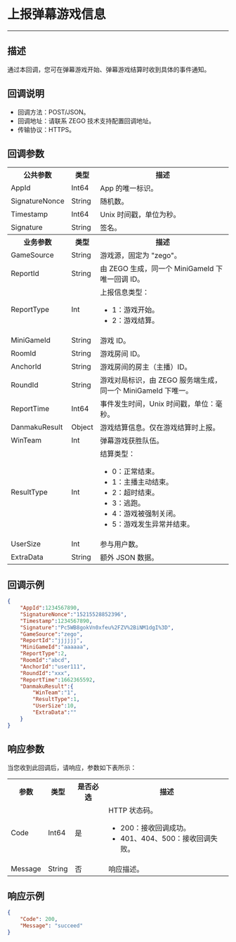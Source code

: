 # 上报弹幕游戏信息

- - -
## 描述

通过本回调，您可在弹幕游戏开始、弹幕游戏结算时收到具体的事件通知。

## 回调说明

- 回调方法：POST/JSON。
- 回调地址：请联系 ZEGO 技术支持配置回调地址。
- 传输协议：HTTPS。

## 回调参数

<table class="collapsible-table" >
  
<tbody><tr data-row-level="1">
<th>公共参数</th>
<th>类型</th>
<th>描述</th>
</tr>
<tr data-row-level="2">
<td>AppId</td>
<td>Int64</td>
<td>App 的唯一标识。</td>
</tr>
<tr data-row-level="3">
<td>SignatureNonce</td>
<td>String</td>
<td>随机数。</td>
</tr>
<tr data-row-level="4">
<td>Timestamp</td>
<td>Int64</td>
<td>Unix 时间戳，单位为秒。</td>
</tr>
<tr data-row-level="5">
<td>Signature</td>
<td>String</td>
<td>签名。</td>
</tr>
<tr data-row-level="9">
<th>业务参数</th>
<th>类型</th>
<th>描述</th>
</tr>
<tr data-row-level="17">
<td>GameSource</td>
<td>String</td>
<td>游戏源，固定为 "zego"。</td>
</tr>
<tr data-row-level="18">
<td>ReportId</td>
<td>String</td>
<td>由 ZEGO 生成，同一个 MiniGameId 下唯一回调 ID。</td>
</tr>
<tr data-row-level="19">
<td>ReportType</td>
<td>Int</td>
<td>上报信息类型：<ul><li>1：游戏开始。</li><li>2：游戏结算。</li></ul></td>
</tr>
<tr data-row-level="20">
<td>MiniGameId</td>
<td>String</td>
<td>游戏 ID。</td>
</tr>
<tr data-row-level="21">
<td>RoomId</td>
<td>String</td>
<td>游戏房间 ID。</td>
</tr>
<tr data-row-level="22">
<td>AnchorId</td>
<td>String</td>
<td>游戏房间的房主（主播）ID。</td>
</tr>
<tr data-row-level="23">
<td>RoundId</td>
<td>String</td>
<td>游戏对局标识，由 ZEGO 服务端生成，同一个 MiniGameId 下唯一。</td>
</tr>
<tr data-row-level="24">
<td>ReportTime</td>
<td>Int64</td>
<td>事件发生时间，Unix 时间戳，单位：毫秒。</td>
</tr>
<tr data-row-level="26" data-row-child="true">
<td>DanmakuResult</td>
<td>Object</td>
<td>游戏结算信息。仅在游戏结算时上报。</td>
</tr>
<tr data-row-level="26-1">
<td>WinTeam</td>
<td>Int</td>
<td>弹幕游戏获胜队伍。</td>
</tr>
<tr data-row-level="26-2">
<td>ResultType</td>
<td>Int</td>
<td>结算类型：<ul><li>0：正常结束。</li><li>1：主播主动结束。</li><li>2：超时结束。</li><li>3：逃跑。</li><li>4：游戏被强制关闭。</li><li>5：游戏发生异常并结束。</li></ul></td>
</tr>
<tr data-row-level="26-3">
<td>UserSize</td>
<td>Int</td>
<td>参与用户数。</td>
</tr>
<tr data-row-level="26-4">
<td>ExtraData</td>
<td>String</td>
<td>额外 JSON 数据。</td>
</tr>
</tbody></table>

## 回调示例

```json
{
    "AppId":1234567890,
    "SignatureNonce":"15215528852396",
    "Timestamp":1234567890,
    "Signature":"Pc5WB8gokVn0xfeu%2FZV%2BiNM1dgI%3D",
    "GameSource":"zego",
    "ReportId":"jjjjjj",
    "MiniGameId":"aaaaaa",    
    "ReportType":2,
    "RoomId":"abcd",
    "AnchorId":"user111",
    "RoundId":"xxx",
    "ReportTime":1662365592,
    "DanmakuResult":{
        "WinTeam":"1",
        "ResultType":1,
        "UserSize":10,
        "ExtraData":""
    }    
}
```

## 响应参数

当您收到此回调后，请响应，参数如下表所示：

<table>
  
<tbody><tr>
<th>参数</th>
<th>类型</th>
<th>是否必选</th>
<th>描述</th>
</tr>
<tr>
<td>Code</td>
<td>Int64</td>
<td>是</td>
<td>HTTP 状态码。<ul><li>200：接收回调成功。</li><li>401、404、500：接收回调失败。</li></ul></td>
</tr>
<tr>
<td>Message</td>
<td>String</td>
<td>否</td>
<td>响应描述。</td>
</tr>
</tbody></table>


## 响应示例


```json
{
    "Code": 200,
    "Message": "succeed"
}
```
